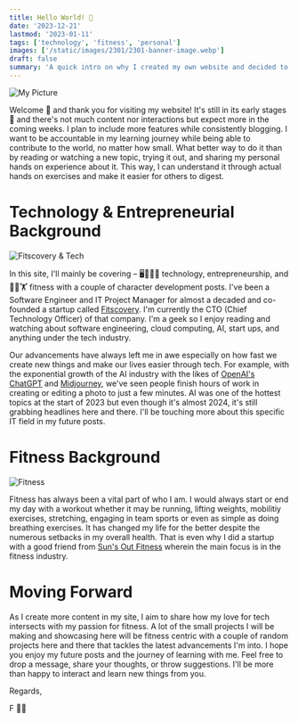 ```yaml
---
title: Hello World! 👋
date: '2023-12-21'
lastmod: '2023-01-11'
tags: ['technology', 'fitness', 'personal']
images: ['/static/images/2301/2301-banner-image.webp']
draft: false
summary: 'A quick intro on why I created my own website and decided to blog.'
---
```


![My Picture](/static/images/2301/2301-banner-image.webp)

Welcome 👋 and thank you for visiting my website! 
It's still in its early stages 🚧 and there's not much content nor interactions but expect more in the coming weeks. 
I plan to include more features while consistently blogging. I want to be accountable in my learning journey while being able to contribute to the world, 
no matter how small. What better way to do it than by reading or watching a new topic, trying it out, and sharing my personal hands on experience about it. 
This way, I can understand it through actual hands on exercises and make it easier for others to digest.

# Technology & Entrepreneurial Background

![Fitscovery & Tech](/static/images/2301/2301-tech-banner.webp)

In this site, I'll mainly be covering – 🖥️🧑🏻‍💻 technology, entrepreneurship, and 🏃🏼🏋️ fitness with a couple of character development posts. 
I've been a Software Engineer and IT Project Manager for almost a decaded and co-founded a startup called [Fitscovery](https://fitscovery.com). 
I'm currently the CTO (Chief Technology Officer) of that company.
I'm a geek so I enjoy reading and watching about software engineering, cloud computing, AI, start ups, and anything under the tech industry. 

Our advancements have always left me in awe especially on how fast we create new things and make our lives easier through tech. 
For example, with the exponential growth of the AI industry with the likes of [OpenAI's ChatGPT](https://openai.com/chatgpt) and [Midjourney](https://www.midjourney.com/explore), 
we've seen people finish hours of work in creating or editing a photo to just a few minutes. 
AI was one of the hottest topics at the start of 2023 but even though it's almost 2024, 
it's still grabbing headlines here and there. I'll be touching more about this specific IT field in my future posts.

# Fitness Background

![Fitness](/static/images/2301/2301-fitness-banner.webp)

Fitness has always been a vital part of who I am. I would always start or end my day with a workout whether it may be 
running, lifting weights, mobilitiy exercises, stretching, engaging in team sports or even as simple as doing breathing exercises.
It has changed my life for the better despite the numerous setbacks in my overall health. That is even why I did a startup with a good friend
from [Sun's Out Fitness](https://www.instagram.com/sunsoutfitness/) wherein the main focus is in the fitness industry. 

# Moving Forward

As I create more content in my site, I aim to share how my love for tech intersects with my passion for fitness. 
A lot of the small projects I will be making and showcasing here will be fitness centric with a couple of random
projects here and there that tackles the latest advancements I'm into. I hope you enjoy my future posts and the
journey of learning with me.  Feel free to drop a message, share your thoughts, or throw suggestions. I'll
be more than happy to interact and learn new things from you.

Regards,

F 👊🏻